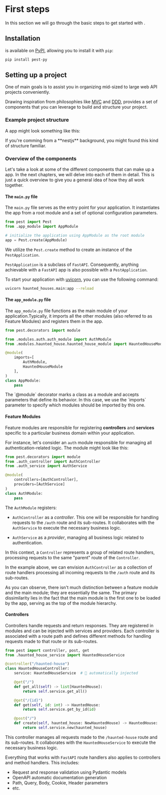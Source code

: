 
# First steps

In this section we will go through the basic steps to get started with <PestTag />.

## Installation

<PestTag/> is available on [PyPI](https://pypi.org/project/pest-py/), allowing you to install it
with `pip`:

```bash
pip install pest-py
```

## Setting up a project

One of <PestTag /> main goals is to assist you in organizing mid-sized to large web API projects
conveniently.

Drawing inspiration from philosophies like
[MVC](https://en.wikipedia.org/wiki/Model%E2%80%93view%E2%80%93controller) and
[DDD](https://en.wikipedia.org/wiki/Domain-driven_design), <PestTag /> provides a set of components
that you can leverage to build and structure your project.

### Example project structure

A <PestTag /> app might look something like this:

<FileTree>
    <FileTree.Folder name="app" defaultOpen>
        <FileTree.Folder name="modules" defaultOpen>
            <FileTree.Folder name="auth" defaultOpen>
                <FileTree.File name="auth_controller.py" />
                <FileTree.File name="auth_service.py" />
                <FileTree.File name="auth_module.py" />
            </FileTree.Folder>
            <FileTree.Folder name="haunted_house" defaultOpen>
                <FileTree.File name="haunted_house_controller.py" />
                <FileTree.File name="haunted_house_service.py" />
                <FileTree.File name="haunted_house_module.py" />
            </FileTree.Folder>
        </FileTree.Folder>
        <FileTree.File name="app_module.py" />
        <FileTree.File name="main.py" />
    </FileTree.Folder>
</FileTree>

<Callout type="info" emoji="ℹ️">
    If you're comming from a **nestjs** background, you might found this kind of structure
    familiar.
</Callout>

### Overview of the components

Let's take a look at some of the different components that can make up a <PestTag /> app. In the 
next chapters, we will delve into each of them in detail. This is just a quick overview to give you
a general idea of how they all work together.

<Table
    headers={[{ content: 'Component' }, { content: 'Description' }]}
    rows={[
        [
            { content: 'main.py', className: 'font-mono text-orange-400' },
            {
                content: `The entry point of your application. 
                        It instantiates the app and all its modules`,
            },
        ],
        [
            { content: 'app_module.py', className: 'font-mono text-orange-400' },
            {
                content: `The main module of your application. 
                        It imports all the other modules and registers them in the app`,
            },
        ],
        [
            { content: '*_module.py', className: 'font-mono text-orange-400' },
            {
                content: `Modules are the building blocks of your application. 
                        They are responsible for registering controllers and services`,
            },
        ],
        [
            { content: '*_controller.py', className: 'font-mono text-orange-400' },
            {
                content: `Controllers are responsible for handling requests and returning
                        responses. They are registered in modules and can be injected with 
                        services and providers. Each controller is associated with a route path and
                        defines different methods for handling requests made to that route or to its
                        sub-routes.`,
            },
        ],
        [
            { content: '*_service.py', className: 'font-mono text-orange-400' },
            {
                content: `Services define the business logic of your application. 
                        They are registered in modules and can be injected in routes, other services
                        and middlewares.`,
            },
        ],
    ]}
/>

#### The `main.py` file

The `main.py` file serves as the entry point for your application. It instantiates the app from a 
root module and a set of optional configuration parameters.

```python filename="main.py"
from pest import Pest
from .app_module import AppModule

# initialize the application using AppModule as the root module
app = Pest.create(AppModule)
```

We utilize the `Pest.create` method to create an instance of the `PestApplication`.

`PestApplication` is a subclass of `FastAPI`. Consequently, anything achievable with a `FastAPI` 
app is also possible with a `PestApplication`.

To start your application with [uvicorn](https://www.uvicorn.org/), you can use the following
command:

```bash
uvicorn haunted_houses.main:app --reload
```

#### The `app_module.py` file

The `app_module.py` file functions as the main module of your application.Typically, it imports all
the other modules (also referred to as Feature Modules) and registers them in the app.

```python filename="app_module.py"
from pest.decorators import module

from .modules.auth.auth_module import AuthModule
from .modules.haunted_house.haunted_house_module import HauntedHouseModule

@module(
    imports=[
        AuthModule,
        HauntedHouseModule
    ],
)
class AppModule:
    pass
```

<Callout type="info" emoji="ℹ️">
    The `@module` decorator marks a class as a module and accepts parameters that define its
    behavior. In this case, we use the `imports` parameter to specify which modules should be 
    imported by this one.
</Callout>

#### Feature Modules

Feature modules are responsible for registering **controllers** and **services** specific to a
particular business domain within your application.

For instance, let's consider an `auth` module responsible for managing all authentication-related 
logic. The module might look like this:

```python filename="auth_module.py"
from pest.decorators import module
from .auth_controller import AuthController
from .auth_service import AuthService

@module(
    controllers=[AuthController],
    providers=[AuthService]
)
class AuthModule:
    pass
```

The `AuthModule` registers:

-   `AuthController` as a _controller_. This one will be responsible for handling requests to the 
    `/auth` route and its sub-routes. It collaborates with the `AuthService` to execute the 
    necessary business logic.

-   `AuthService` as a _provider_, managing all business logic related to authentication.

In this context, a `Controller` represents a group of related route handlers, processing requests
to the same "parent" route of the `Controller`.

In the example above, we can envision `AuthController` as a collection of route handlers processing
all incoming requests to the `/auth` route and its sub-routes.

<Callout type="info" emoji="ℹ️">
    As you can observe, there isn't much distinction between a feature module and the main module; 
    they are essentially the same. The primary dissimilarity lies in the fact that the main module 
    is the first one to be loaded by the app, serving as the top of the module hierarchy.
</Callout>

#### Controllers

Controllers handle requests and return responses. They are registered in modules and can be injected
with services and providers. Each controller is associated with a route path and defines different 
methods for handling requests made to that route or its sub-routes.

```python filename="haunted_house_controller.py"
from pest import controller, post, get
from .haunted_house_service import HauntedHouseService

@controller("/haunted-house")
class HauntedHouseController:
    service: HauntedHouseService  # 💉 automatically injected

    @get("/")
    def get_all(self) -> list[HauntedHouse]:
        return self.service.get_all()

    @get("/{id}")
    def get(self, id: int) -> HauntedHouse:
        return self.service.get_by_id(id)

    @post("/")
    def create(self, haunted_house: NewHauntedHouse) -> HauntedHouse:
        return self.service.new(haunted_house)
```

This controller manages all requests made to the `/haunted-house` route and its sub-routes. 
It collaborates with the `HauntedHouseService` to execute the necessary business logic.

Everything that works with `FastAPI` route handlers also applies to <PestTag /> controllers and 
method handlers. This includes:

-   Request and response validation using Pydantic models
-   OpenAPI automatic documentation generation
-   Path, Query, Body, Cookie, Header parameters
-   etc.
